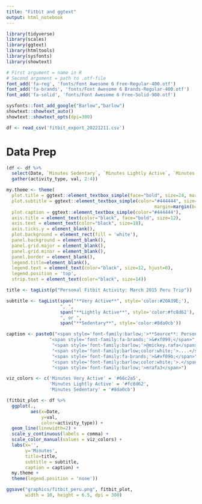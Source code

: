 ```yaml
---
title: "Fitbit and ggtext"
output: html_notebook
---
```


```r
library(tidyverse)
library(scales)
library(ggtext)
library(htmltools)
library(sysfonts)
library(showtext)
```

```r
# First argument = name in R
# Second argument = path to .otf-file
font_add('fa-reg', 'fonts/Font Awesome 6 Free-Regular-400.otf')
font_add('fa-brands', 'fonts/Font Awesome 6 Brands-Regular-400.otf')
font_add('fa-solid', 'fonts/Font Awesome 6 Free-Solid-900.otf')
```

```r
sysfonts::font_add_google("Barlow","barlow")
showtext::showtext_auto()
showtext::showtext_opts(dpi=300)
```

```r
df <- read_csv('fitbit_export_20221211.csv')
```

# Data Prep

```r
(df <- df %>%
  select(Date, `Minutes Sedentary`, `Minutes Lightly Active`, `Minutes Very Active`) %>% 
  gather(activity_type, val, 2:4))
```

```r
my.theme <- theme(
  plot.title = ggtext::element_textbox_simple(face="bold", size=24, margin=margin(b=5)),
  plot.subtitle = ggtext::element_textbox_simple(color="#444444", size=14, 
                                                       margin=margin(b=10)),
  plot.caption = ggtext::element_textbox_simple(color="#444444"),
  axis.title = element_text(color="black", face="bold", size=12), 
  axis.text = element_text(color="black", size=18), 
  axis.ticks.y = element_blank(), 
  plot.background = element_rect(fill = 'white'),
  panel.background = element_blank(),
  panel.grid.major = element_blank(),
  panel.grid.minor = element_blank(),
  panel.border = element_blank(), 
  legend.title=element_blank(), 
  legend.text = element_text(color="black", size=12, hjust=0),
  legend.position = 'top',
  strip.text = element_text(color="black", size=14))
```

```r
title <- tagList(p("Personal Fitbit Activity: March 2015 Peru Trip"))

subtitle <- tagList(span("**Very Active**", style='color:#20A39E;'),
                    ", ",
                    span("**Lightly Active**", style='color:#fc8d62'),
                    ", or ",
                    span("**Sedentary**", style='color:#8da0cb'))

caption <- paste0("<span style='font-family:barlow;'>**Source**: Personal Fitbit data</span><br>",
                "<span style='font-family:fa-brands;'>&#xf099;</span>",
                 "<span style='font-family:barlow;'>@mickey.rafa</span>",
                 "<span style='font-family:barlow;color:white;'>....</span>",
                 "<span style='font-family:fa-brands;'>&#xf09b;</span>",
                 "<span style='font-family:barlow;color:white;'>.</span>",
                 "<span style='font-family:barlow;'>mrafa3</span>")
```

```r
viz_colors <- c('Minutes Very Active' = '#66c2a5', 
                'Minutes Lightly Active' = '#fc8d62', 
                'Minutes Sedentary' = '#8da0cb')
```


```r
(fitbit_plot <- df %>% 
  ggplot(.,
         aes(x=Date,
             y=val,
             color=activity_type)) + 
  geom_line(linewidth=2) + 
  scale_y_continuous(labels = comma) + 
  scale_color_manual(values = viz_colors) + 
  labs(x='',
       y='Minutes',
       title=title,
       subtitle = subtitle,
       caption = caption) + 
  my.theme + 
  theme(legend.position = 'none'))
```

```r
ggsave("graphics/fitbit_peru.png", fitbit_plot,
       width = 10, height = 6.5, dpi = 300)
```
